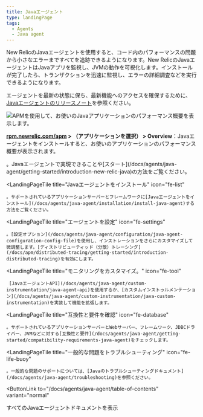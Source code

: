 ```yaml
---
title: Javaエージェント
type: landingPage
tags:
  - Agents
  - Java agent
---
```


New RelicのJavaエージェントを使用すると、コード内のパフォーマンスの問題から小さなエラーまですべてを追跡できるようになります。New RelicのJavaエージェントはJavaアプリを監視し、JVMの動作を可視化します。インストールが完了したら、トランザクションを迅速に監視し、エラーの詳細調査などを実行できるようになります。

エージェントを最新の状態に保ち、最新機能へのアクセスを確保するために、[Javaエージェントのリリースノート](/docs/release-notes/agent-release-notes/java-release-notes)を参照ください。

![APMを使用して、お使いのJavaアプリケーションのパフォーマンス概要を表示します。](./images/Java_agent_landing_image.png "Java_agent_landing_image.png")

**[rpm.newrelic.com/apm](https://rpm.newrelic.com/apm) > （アプリケーションを選択） > Overview**：Javaエージェントをインストールすると、お使いのアプリケーションのパフォーマンス概要が表示されます。

<LandingPageTileGrid>
  <LandingPageTile
    title="始めてみましょう"
    icon="fe-terminal"
  >
    。Javaエージェントで実現できることや[スタート](/docs/agents/java-agent/getting-started/introduction-new-relic-java)の方法をご覧ください。
  </LandingPageTile>

  <LandingPageTile
    title="Javaエージェントをインストール"
    icon="fe-list"
  >
    。サポートされているアプリケーションサーバーとフレームワークに[Javaエージェントをインストール](/docs/agents/java-agent/installation/install-java-agent)する方法をご覧ください。
  </LandingPageTile>

  <LandingPageTile
    title="エージェントを設定"
    icon="fe-settings"
  >
    。[設定オプション](/docs/agents/java-agent/configuration/java-agent-configuration-config-file)を使用し、インストレーションをさらにカスタマイズして微調整します。[ディストリビューティッド（分散）トレーシング](/docs/apm/distributed-tracing/getting-started/introduction-distributed-tracing)を有効にします。
  </LandingPageTile>

  <LandingPageTile
    title="モニタリングをカスタマイズ。"
    icon="fe-tool"
  >
     [JavaエージェントAPI](/docs/agents/java-agent/custom-instrumentation/java-agent-api)を使用するか、[カスタムインストゥルメンテーション](/docs/agents/java-agent/custom-instrumentation/java-custom-instrumentation)を実装して機能を拡張します。
  </LandingPageTile>

  <LandingPageTile
    title="互換性と要件を確認"
    icon="fe-database"
  >
    。サポートされているアプリケーションサーバーとWebサーバー、フレームワーク、JDBCドライバー、JVMなどに対する[互換性と要件](/docs/agents/java-agent/getting-started/compatibility-requirements-java-agent)をチェックします。
  </LandingPageTile>

  <LandingPageTile
    title="一般的な問題をトラブルシューティング"
    icon="fe-life-buoy"
  >
    。一般的な問題のサポートについては、[Javaのトラブルシューティングドキュメント](/docs/agents/java-agent/troubleshooting)を参照ください。
  </LandingPageTile>
</LandingPageTileGrid>

<ButtonLink
  to="/docs/agents/java-agent/table-of-contents"
  variant="normal"
>
  すべてのJavaエージェントドキュメントを表示
</ButtonLink>
